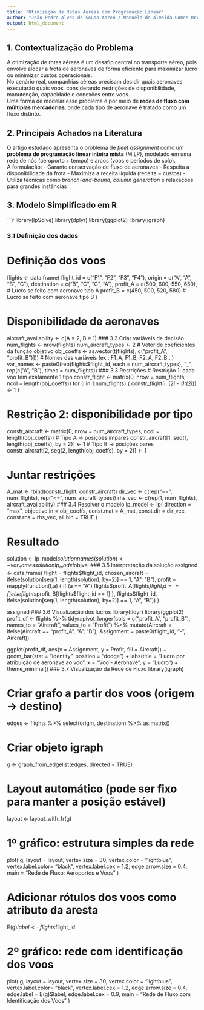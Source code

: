 ---
title: "Otimização de Rotas Aéreas com Programação Linear"
author: "João Pedro Alves de Sousa Abreu / Manuela de Almeida Gomes Rocha / Marcelo Maciel Bohler"
output: html_document
---

## 1. Contextualização do Problema
A otimização de rotas aéreas é um desafio central no transporte aéreo, pois envolve alocar a frota de aeronaves de forma eficiente para maximizar lucro ou minimizar custos operacionais.  
No cenário real, companhias aéreas precisam decidir quais aeronaves executarão quais voos, considerando restrições de disponibilidade, manutenção, capacidade e conexões entre voos.  
Uma forma de modelar esse problema é por meio de **redes de fluxo com múltiplas mercadorias**, onde cada tipo de aeronave é tratado como um fluxo distinto.

## 2. Principais Achados na Literatura
O artigo estudado apresenta o problema de *fleet assignment* como um **problema de programação linear inteira mista** (MILP), modelado em uma rede de nós (aeroporto + tempo) e arcos (voos e períodos de solo).  
A formulação:
- Garante conservação de fluxo de aeronaves
- Respeita a disponibilidade da frota
- Maximiza a receita líquida (receita − custos)
- Utiliza técnicas como *branch-and-bound*, *column generation* e relaxações para grandes instâncias

## 3. Modelo Simplificado em R

```{r setup, message=FALSE, warning=FALSE}
library(lpSolve)
library(dplyr)
library(ggplot2)
library(igraph)

### 3.1 Definição dos dados
# Definição dos voos
flights <- data.frame(
  flight_id = c("F1", "F2", "F3", "F4"),
  origin = c("A", "A", "B", "C"),
  destination = c("B", "C", "C", "A"),
  profit_A = c(500, 600, 550, 650),  # Lucro se feito com aeronave tipo A
  profit_B = c(450, 500, 520, 580)   # Lucro se feito com aeronave tipo B
)

# Disponibilidade de aeronaves
aircraft_availability <- c(A = 2, B = 1)
### 3.2 Criar variáveis de decisão
num_flights <- nrow(flights)
num_aircraft_types <- 2
# Vetor de coeficientes da função objetivo
obj_coeffs <- as.vector(t(flights[, c("profit_A", "profit_B")]))
# Nomes das variáveis (ex.: F1_A, F1_B, F2_A, F2_B...)
var_names <- paste0(rep(flights$flight_id, each = num_aircraft_types),
                    "_", rep(c("A", "B"), times = num_flights))
### 3.3 Restrições
# Restrição 1: cada voo tem exatamente 1 tipo
constr_flight <- matrix(0, nrow = num_flights, ncol = length(obj_coeffs))
for (i in 1:num_flights) {
  constr_flight[i, (2*i - 1):(2*i)] <- 1
}

# Restrição 2: disponibilidade por tipo
constr_aircraft <- matrix(0, nrow = num_aircraft_types, ncol = length(obj_coeffs))
# Tipo A → posições ímpares
constr_aircraft[1, seq(1, length(obj_coeffs), by = 2)] <- 1
# Tipo B → posições pares
constr_aircraft[2, seq(2, length(obj_coeffs), by = 2)] <- 1

# Juntar restrições
A_mat <- rbind(constr_flight, constr_aircraft)
dir_vec <- c(rep("==", num_flights), rep("<=", num_aircraft_types))
rhs_vec <- c(rep(1, num_flights), aircraft_availability)
### 3.4 Resolver o modelo
lp_model <- lp(
  direction = "max",
  objective.in = obj_coeffs,
  const.mat = A_mat,
  const.dir = dir_vec,
  const.rhs = rhs_vec,
  all.bin = TRUE
)

# Resultado
solution <- lp_model$solution
names(solution) <- var_names
solution
lp_model$objval
### 3.5 Interpretação da solução
assigned <- data.frame(
  flight = flights$flight_id,
  chosen_aircraft = ifelse(solution[seq(1, length(solution), by=2)] == 1, "A", "B"),
  profit = mapply(function(f,a) {
    if (a == "A") flights$profit_A[flights$flight_id == f] else flights$profit_B[flights$flight_id == f]
  }, flights$flight_id, ifelse(solution[seq(1, length(solution), by=2)] == 1, "A", "B"))
)

assigned
### 3.6 Visualização dos lucros
library(tidyr)
library(ggplot2)
profit_df <- flights %>%
  tidyr::pivot_longer(cols = c("profit_A", "profit_B"),
                      names_to = "Aircraft", values_to = "Profit") %>%
  mutate(Aircraft = ifelse(Aircraft == "profit_A", "A", "B"),
         Assignment = paste0(flight_id, "-", Aircraft))

ggplot(profit_df, aes(x = Assignment, y = Profit, fill = Aircraft)) +
  geom_bar(stat = "identity", position = "dodge") +
  labs(title = "Lucro por atribuição de aeronave ao voo",
       x = "Voo - Aeronave", y = "Lucro") +
  theme_minimal()
### 3.7 Visualização da Rede de Fluxo
library(igraph)

# Criar grafo a partir dos voos (origem → destino)
edges <- flights %>%
  select(origin, destination) %>%
  as.matrix()

# Criar objeto igraph
g <- graph_from_edgelist(edges, directed = TRUE)

# Layout automático (pode ser fixo para manter a posição estável)
layout <- layout_with_fr(g)

# 1º gráfico: estrutura simples da rede
plot(
  g,
  layout            = layout,
  vertex.size       = 30,
  vertex.color      = "lightblue",
  vertex.label.color= "black",
  vertex.label.cex  = 1.2,
  edge.arrow.size   = 0.4,
  main              = "Rede de Fluxo: Aeroportos e Voos"
)

# Adicionar rótulos dos voos como atributo da aresta
E(g)$label <- flights$flight_id

# 2º gráfico: rede com identificação dos voos
plot(
  g,
  layout            = layout,
  vertex.size       = 30,
  vertex.color      = "lightblue",
  vertex.label.color= "black",
  vertex.label.cex  = 1.2,
  edge.arrow.size   = 0.4,
  edge.label        = E(g)$label,
  edge.label.cex    = 0.9,
  main              = "Rede de Fluxo com Identificação dos Voos"
)
